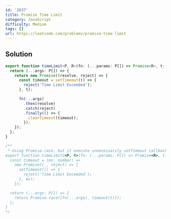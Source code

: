 ```yaml
---
id: '2637'
title: Promise Time Limit
category: JavaScript
difficulty: Medium
tags: []
url: https://leetcode.com/problems/promise-time-limit
---
```


## Solution

```typescript filename="solution.ts" copy
export function timeLimit<P, R>(fn: (...params: P[]) => Promise<R>, t: number) {
  return (...args: P[]) => {
    return new Promise((resolve, reject) => {
      const timeout = setTimeout(() => {
        reject('Time Limit Exceeded');
      }, t);

      fn(...args)
        .then(resolve)
        .catch(reject)
        .finally(() => {
          clearTimeout(timeout);
        });
    });
  };
}

/**
 * Using Promise.race, but it execute unnecessarily setTimeout callback function.
export function timeLimit2<P, R>(fn: (...params: P[]) => Promise<R>, t: number) {
  const timeout = (ms: number) =>
    new Promise((_, reject) => {
      setTimeout(() => {
        reject('Time Limit Exceeded');
      }, ms);
    });

  return (...args: P[]) => {
    return Promise.race([fn(...args), timeout(t)]);
  };
}
*/
```

